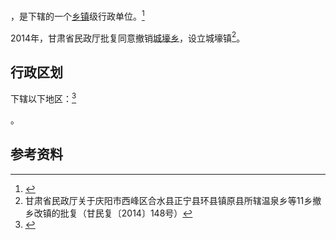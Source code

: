 {{中国乡级行政区|62/10/23/200/000}}

'''{{PAGENAMEBASE}}'''，是{{PRC admin/fullname|62/10/23/200/000|3}}下辖的一个[[乡镇|乡镇]]级行政单位。<ref>{{PRC admin/ref sgc|{{PRC admin/parent|62/10/23/200/000}}}}</ref>

2014年，甘肃省民政厅批复同意撤销[[城壕乡|城壕乡]]，设立城壕镇<ref>甘肃省民政厅关于庆阳市西峰区合水县正宁县环县镇原县所辖温泉乡等11乡撤乡改镇的批复（甘民复〔2014〕148号）</ref>。

== 行政区划 ==

{{PAGENAMEBASE}}下辖以下地区：<ref>{{PRC admin/ref sgc|62/10/23/200/000}}</ref>

{{PRC admin/children|62/10/23/200/000}}。

== 参考资料 ==

{{reflist}}

{{行政区划小作品}}
{{PRC admin/navcat|62/10/23/200/000}}